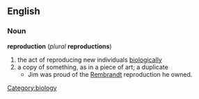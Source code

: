 == English ==
=== Noun ===
'''reproduction''' (''plural'' '''reproductions''')
# the act of reproducing new individuals [[:w:biological|biological]]ly
# a copy of something, as in a piece of art; a duplicate
#* Jim was proud of the [[:w:Rembrandt|Rembrandt]] reproduction he owned.
[[Category:biology]]